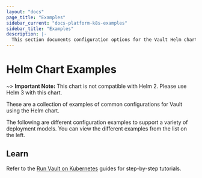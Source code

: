 ```yaml
---
layout: "docs"
page_title: "Examples"
sidebar_current: "docs-platform-k8s-examples"
sidebar_title: "Examples"
description: |-
  This section documents configuration options for the Vault Helm chart
---
```


# Helm Chart Examples

~> **Important Note:** This chart is not compatible with Helm 2. Please use Helm 3 with this chart.

These are a collection of examples of common configurations for Vault using the Helm chart.

The following are different configuration examples to support a variety of
deployment models. You can view the different examples from the list on the left.

## Learn

Refer to the [Run Vault on
Kubernetes](https://learn.hashicorp.com/vault?track=getting-started-k8s#getting-started-k8s)
guides for step-by-step tutorials.

